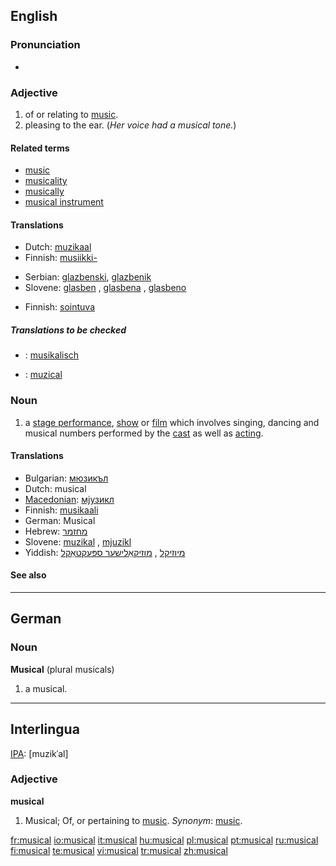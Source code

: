 ==English==

===Pronunciation===
*{{audio|en-us-musical.ogg|Audio (US)}}

===Adjective===
{{en-adj}}

# of or relating to [[music]].
# pleasing to the ear. (''Her voice had a musical tone.'')

====Related terms====
*[[music]]
*[[musicality]]
*[[musically]]
*[[musical instrument]]

====Translations====
{{trans-top|of or relating to music}}
*Dutch: [[muzikaal]]
*Finnish: [[musiikki-]]
{{trans-mid}}
*Serbian: [[glazbenski]], [[glazbenik]]
*Slovene: [[glasben]] {{m}}, [[glasbena]] {{f}}, [[glasbeno]] {{n}}
{{trans-bottom}}

{{trans-top|pleasing to the ear}}
*Finnish: [[sointuva]]
{{trans-mid}}
{{trans-bottom}}

=====Translations to be checked=====
{{checktrans}}
{{top}}
*{{ttbc|German}}: [[musikalisch]]
{{mid}}
*{{ttbc|Romanian}}: [[muzical]]
{{bottom}}

===Noun===
{{en-noun}}

# a [[stage performance]], [[show]] or [[film]] which involves singing, dancing and musical numbers performed by the [[cast]] as well as [[acting]].

====Translations====
*Bulgarian: [[мюзикъл]] {{m}}
*Dutch: musical {{m}}
*[[Macedonian]]: [[мјузикл]] {{m}}
*Finnish: [[musikaali]]
*German: Musical {{n}}
*Hebrew: [[מחזמר]] {{m}}
*Slovene: [[muzikal]] {{m}}, [[mjuzikl]] {{m}}
*Yiddish: [[מיוזיקל]] {{m}}, [[מוזיקאַלישער ספּעקטאַקל]] {{m}}

====See also====
{{pedialite}}

----

==German==

===Noun===
'''Musical''' {{n}} (plural musicals)

# a musical.

----

==Interlingua==

[[IPA]]: [muzikˈal]

===Adjective===
'''musical'''

# Musical; Of, or pertaining to [[music]]. ''Synonym'': [[music]].

[[fr:musical]]
[[io:musical]]
[[it:musical]]
[[hu:musical]]
[[pl:musical]]
[[pt:musical]]
[[ru:musical]]
[[fi:musical]]
[[te:musical]]
[[vi:musical]]
[[tr:musical]]
[[zh:musical]]